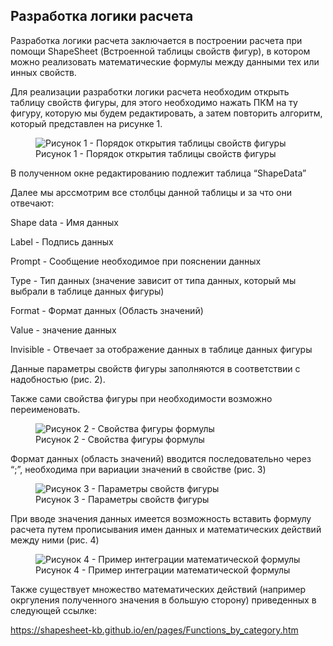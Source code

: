 ## Разработка логики расчета 

Разработка логики расчета заключается в построении расчета при помощи ShapeSheet (Встроенной таблицы свойств фигур), в котором можно реализовать математические формулы между данными тех или инных свойств.

Для реализации разработки логики расчета необходим открыть таблицу свойств фигуры, для этого необходимо нажать ПКМ на ту фигуру, которую мы будем редактировать, а затем повторить алгоритм, который представлен на рисунке 1.

![Рисунок 1 - Порядок открытия таблицы свойств фигуры](Picture/6.jpg)

В полученном окне редактированию подлежит таблица "ShapeData"

Далее мы арссмотрим все столбцы данной таблицы и за что они отвечают:

Shape data - Имя данных

Label - Подпись данных

Prompt - Сообщение необходимое при пояснении данных

Type - Тип данных (значение зависит от типа данных, который мы выбрали в таблице данных фигуры)

Format - Формат данных (Область значений)

Value - значение данных

Invisible - Отвечает за отображение данных в таблице данных фигуры

Данные параметры свойств фигуры заполняются в соответствии с надобностью (рис. 2).

Также сами свойства фигуры при необходимости возможно переименовать.

![Рисунок 2 - Свойства фигуры формулы](Picture/7.jpg)

Формат данных (область значений) вводится последовательно через ";", необходима при вариации значений в свойстве (рис. 3)

![Рисунок 3 - Параметры свойств фигуры](Picture/8.jpg)

При вводе значения данных имеется возможность вставить формулу расчета путем прописывания имен данных и математических действий между ними (рис. 4)

![Рисунок 4 - Пример интеграции математической формулы](Picture/9.jpg)

Также существует множество математических действий (например окргуления полученного значения в большую сторону) приведенных в следующей ссылке:

<https://shapesheet-kb.github.io/en/pages/Functions_by_category.htm>

